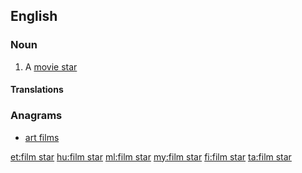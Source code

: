 ==English==
{{wikipedia|movie star}}

===Noun===
{{en-noun|head=[[film]] [[star]]}}

# {{context|British}} A [[movie star]]

====Translations====
{{trans-see|movie star}}

===Anagrams===
* [[art films#English|art films]]

[[et:film star]]
[[hu:film star]]
[[ml:film star]]
[[my:film star]]
[[fi:film star]]
[[ta:film star]]